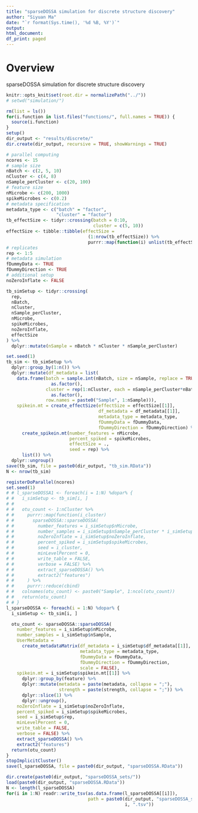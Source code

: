 ```yaml
---
title: "sparseDOSSA simulation for discrete structure discovery"
author: "Siyuan Ma"
date: "`r format(Sys.time(), '%d %B, %Y')`"
output:
html_document:
df_print: paged
---
```

# Overview
sparseDOSSA simulation for discrete structure discovery

```r
knitr::opts_knit$set(root.dir = normalizePath("../"))
# setwd("simulation/")
```
```r
rm(list = ls())
for(i.function in list.files("functions/", full.names = TRUE)) {
  source(i.function)
}
setup()
dir_output <- "results/discrete/"
dir.create(dir_output, recursive = TRUE, showWarnings = TRUE)
```

```r
# parallel computing
ncores <- 15
# sample size
nBatch <- c(2, 5, 10)
nCluster <- c(4, 8)
nSample_perCluster <- c(20, 100)
# feature size
nMicrobe <- c(200, 1000)
spikeMicrobes <- c(0.2)
# metadata specification
metadata_type <- c("batch" = "factor",
                   "cluster" = "factor")
tb_effectSize <- tidyr::crossing(batch = 0:10,
                                 cluster = c(5, 10))
effectSize <- tibble::tibble(effectSize =
                               (1:nrow(tb_effectSize)) %>%
                               purrr::map(function(i) unlist(tb_effectSize[i, ])))
# replicates
rep <- 1:5
# metadata simulation
fDummyData <- TRUE
fDummyDirection <- TRUE
# additional setup
noZeroInflate <- FALSE

tb_simSetup <- tidyr::crossing(
  rep,
  nBatch,
  nCluster,
  nSample_perCluster,
  nMicrobe,
  spikeMicrobes,
  noZeroInflate,
  effectSize
) %>%
  dplyr::mutate(nSample = nBatch * nCluster * nSample_perCluster)
```

```r
set.seed(1)
tb_sim <- tb_simSetup %>%
  dplyr::group_by(1:n()) %>%
  dplyr::mutate(df_metadata = list(
    data.frame(batch = sample.int(nBatch, size = nSample, replace = TRUE) %>%
                 as.factor(),
               cluster = rep(1:nCluster, each = nSample_perCluster*nBatch) %>%
                 as.factor(),
               row.names = paste0("Sample", 1:nSample))),
    spikein.mt = create_effectSize(effectSize = effectSize[[1]],
                                   df_metadata = df_metadata[[1]],
                                   metadata_type = metadata_type,
                                   fDummyData = fDummyData,
                                   fDummyDirection = fDummyDirection) %>%
      create_spikein.mt(number_features = nMicrobe,
                        percent_spiked = spikeMicrobes,
                        effectSize = .,
                        seed = rep) %>%
      list()) %>%
  dplyr::ungroup()
save(tb_sim, file = paste0(dir_output, "tb_sim.RData"))
N <- nrow(tb_sim)
```

```r
registerDoParallel(ncores)
set.seed(1)
# # l_sparseDOSSA1 <- foreach(i = 1:N) %dopar% {
# #   i_simSetup <- tb_sim[i, ]
# #   
# #   otu_count <- 1:nCluster %>% 
# #     purrr::map(function(i_cluster) 
# #       sparseDOSSA::sparseDOSSA(
# #         number_features = i_simSetup$nMicrobe,
# #         number_samples = i_simSetup$nSample_perCluster * i_simSetup$nBatch,
# #         noZeroInflate = i_simSetup$noZeroInflate,
# #         percent_spiked = i_simSetup$spikeMicrobes,
# #         seed = i_cluster,
# #         minLevelPercent = 0,
# #         write_table = FALSE,
# #         verbose = FALSE) %>%
# #         extract_sparseDOSSA() %>%
# #         extract2("features")
# #     ) %>% 
# #     purrr::reduce(cbind)
# #   colnames(otu_count) <- paste0("Sample", 1:ncol(otu_count))
# #   return(otu_count)
# # }
l_sparseDOSSA <- foreach(i = 1:N) %dopar% {
  i_simSetup <- tb_sim[i, ]

  otu_count <- sparseDOSSA::sparseDOSSA(
    number_features = i_simSetup$nMicrobe,
    number_samples = i_simSetup$nSample,
    UserMetadata =
      create_metadataMatrix(df_metadata = i_simSetup$df_metadata[[1]],
                            metadata_type = metadata_type,
                            fDummyData = fDummyData,
                            fDummyDirection = fDummyDirection,
                            scale = FALSE),
    spikein.mt = i_simSetup$spikein.mt[[1]] %>%
      dplyr::group_by(feature) %>%
      dplyr::mutate(metadata = paste(metadata, collapse = ";"),
                    strength = paste(strength, collapse = ";")) %>%
      dplyr::slice(1) %>%
      dplyr::ungroup(),
    noZeroInflate = i_simSetup$noZeroInflate,
    percent_spiked = i_simSetup$spikeMicrobes,
    seed = i_simSetup$rep,
    minLevelPercent = 0,
    write_table = FALSE,
    verbose = FALSE) %>%
    extract_sparseDOSSA() %>%
    extract2("features")
  return(otu_count)
}
stopImplicitCluster()
save(l_sparseDOSSA, file = paste0(dir_output, "sparseDOSSA.RData"))
```
```r
dir.create(paste0(dir_output, "sparseDOSSA_sets/"))
load(paste0(dir_output, "sparseDOSSA.RData"))
N <- length(l_sparseDOSSA)
for(i in 1:N) readr::write_tsv(as.data.frame(l_sparseDOSSA[[i]]), 
                               path = paste0(dir_output, "sparseDOSSA_sets/",
                                             i, ".tsv"))
```
